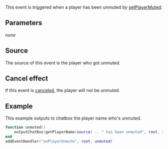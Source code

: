 
{{Server event}}
This event is triggered when a player has been unmuted by [[/setPlayerMuted.md|setPlayerMuted]].

==Parameters==
''none''

==Source==
The source of this event is the player who got unmuted.

==Cancel effect==
If this event is [[/Event_system#Canceling.md|canceled]], the player will not be unmuted.

==Example==
This example outputs to chatbox the player name who's unmuted.
<syntaxhighlight lang="lua">
function unmuted()
    outputChatBox(getPlayerName(source) .. " has been unmuted", root, 255, 0, 0)
end
addEventHandler("onPlayerUnmute", root, unmuted)
</syntaxhighlight>
{{See also/Server event|Player events}}